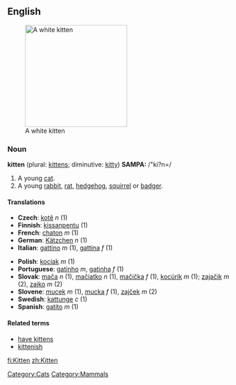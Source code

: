 ==English==
[[Image:1st Prize on Catclub.net.jpg|thumb|230px|A white kitten]]

===Noun===
'''kitten''' (plural: [[kittens]]; diminutive: [[kitty]])
'''SAMPA:''' /"ki?n=/
#A young [[cat]].
#A young [[rabbit]], [[rat]], [[hedgehog]], [[squirrel]] or [[badger]].

====Translations====
{{top}}
*'''Czech''': [[kotě]] ''n'' (1)
*'''Finnish''': [[kissanpentu]] (1)
*'''French''': [[chaton]] ''m'' (1)
*'''German''': [[Kätzchen]] ''n'' (1)
*'''Italian''': [[gattino]] ''m'' (1), [[gattina]] ''f'' (1)
{{mid}}
*'''Polish''': [[kociak]] ''m'' (1)
*'''Portuguese''': [[gatinho]] ''m'', [[gatinha]] ''f'' (1)
*'''Slovak''': [[mača]] ''n'' (1), [[mačiatko]] ''n'' (1), [[mačička]] ''f'' (1), [[kocúrik]] ''m'' (1); [[zajačik]] ''m'' (2), [[zajko]] ''m'' (2)
*'''Slovene''': [[mucek]] ''m'' (1), [[mucka]] ''f'' (1), [[zajček]] ''m'' (2)
*'''Swedish''': [[kattunge]] ''c'' (1)
*'''Spanish''': [[gatito]] ''m'' (1)
{{bottom}}

====Related terms====
{{wikipedia}}
*[[have kittens]]
*[[kittenish]]

[[Category:Cats]]
[[Category:Mammals]]

[[fi:Kitten]]
[[zh:Kitten]]